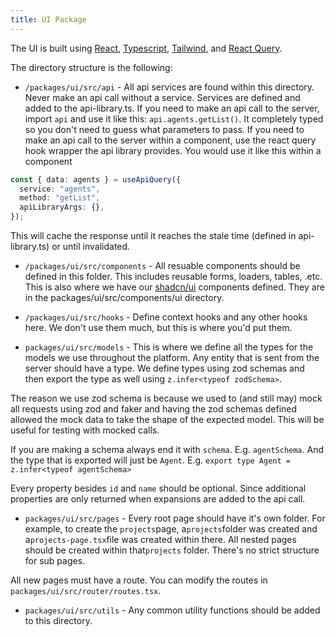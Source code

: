 ```yaml
---
title: UI Package
---
```


The UI is built using [React](https://react.dev/), [Typescript](https://www.typescriptlang.org/), [Tailwind](https://tailwindcss.com/), and [React Query](https://tanstack.com/query/v5/docs/framework/react/overview).

The directory structure is the following:

- `/packages/ui/src/api` - All api services are found within this directory. Never make an api call without a service. Services are defined and added to the api-library.ts. If you need to make an api call to the server, import `api` and use it like this: `api.agents.getList()`. It completely typed so you don't need to guess what parameters to pass. If you need to make an api call to the server within a component, use the react query hook wrapper the api library provides. You would use it like this within a component

```ts
const { data: agents } = useApiQuery({
  service: "agents",
  method: "getList",
  apiLibraryArgs: {},
});
```

This will cache the response until it reaches the stale time (defined in api-library.ts) or until invalidated.

- `/packages/ui/src/components` - All resuable components should be defined in this folder. This includes reusable forms, loaders, tables, .etc. This is also where we have our [shadcn/ui](https://ui.shadcn.com/) components defined. They are in the packages/ui/src/components/ui directory.

- `/packages/ui/src/hooks` - Define context hooks and any other hooks here. We don't use them much, but this is where you'd put them.

- `packages/ui/src/models` - This is where we define all the types for the models we use throughout the platform. Any entity that is sent from the server should have a type. We define types using zod schemas and then export the type as well using `z.infer<typeof zodSchema>`.

The reason we use zod schema is because we used to (and still may) mock all requests using zod and faker and having the zod schemas defined allowed the mock data to take the shape of the expected model. This will be useful for testing with mocked calls.

If you are making a schema always end it with `schema`. E.g. `agentSchema`. And the type that is exported will just be `Agent`. E.g. `export type Agent = z.infer<typeof agentSchema>`

Every property besides `id` and `name` should be optional. Since additional properties are only returned when expansions are added to the api call.

- `packages/ui/src/pages` - Every root page should have it's own folder. For example, to create the `projects`page, a`projects`folder was created and a`projects-page.tsx`file was created within there. All nested pages should be created within that`projects` folder. There's no strict structure for sub pages.

All new pages must have a route. You can modify the routes in `packages/ui/src/router/routes.tsx`.

- `packages/ui/src/utils` - Any common utility functions should be added to this directory.
